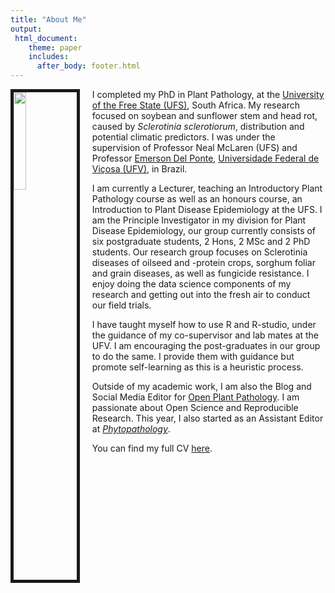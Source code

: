 ```yaml
---
title: "About Me"
output: 
 html_document:
    theme: paper
    includes:
      after_body: footer.html
---
```


<img src="images/LAROTHMANN.JPG" style="width:20%; border:5px solid; margin-right: 20px" align="left">


I completed my PhD in Plant Pathology, at the [University of the Free State (UFS)](https://www.ufs.ac.za/homepage), South Africa. My research focused on soybean and sunflower stem and head rot, caused by _Sclerotinia sclerotiorum_, distribution and potential climatic predictors. I was under the supervision of Professor Neal McLaren (UFS) and Professor [Emerson Del Ponte](https://github.com/emdelponte), [Universidade Federal de Viçosa (UFV)](https://www.ufv.br/international-students/), in Brazil. 

I am currently a Lecturer, teaching an Introductory Plant Pathology course as well as an honours course, an Introduction to Plant Disease Epidemiology at the UFS. I am the Principle Investigator in my division for Plant Disease Epidemiology, our group currently consists of  six postgraduate students, 2 Hons, 2 MSc and 2 PhD students. Our research group focuses on Sclerotinia diseases of oilseed and -protein crops, sorghum foliar and grain diseases, as well as fungicide resistance. I enjoy doing the data science components of my research and getting out into the fresh air to conduct our field trials.   

I have taught myself how to use R and R-studio, under the guidance of my co-supervisor and lab mates at the UFV. I am encouraging the post-graduates in our group to do the same. I provide them with guidance but promote self-learning as this is a heuristic process.  

Outside of my academic work, I am also the Blog and Social Media Editor for [Open Plant Pathology](https://openplantpathology.org/).  I am passionate about Open Science and Reproducible Research.  This year, I also started as an Assistant Editor at [_Phytopathology_](https://apsjournals.apsnet.org/journal/phyto). 

You can find my full CV [here](files/LisaAnnRothmann_CV.pdf). 



